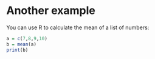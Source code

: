 # Another example

You can use R to calculate the mean of a list of numbers:
```r
a = c(7,8,9,10)
b = mean(a)
print(b)
```

